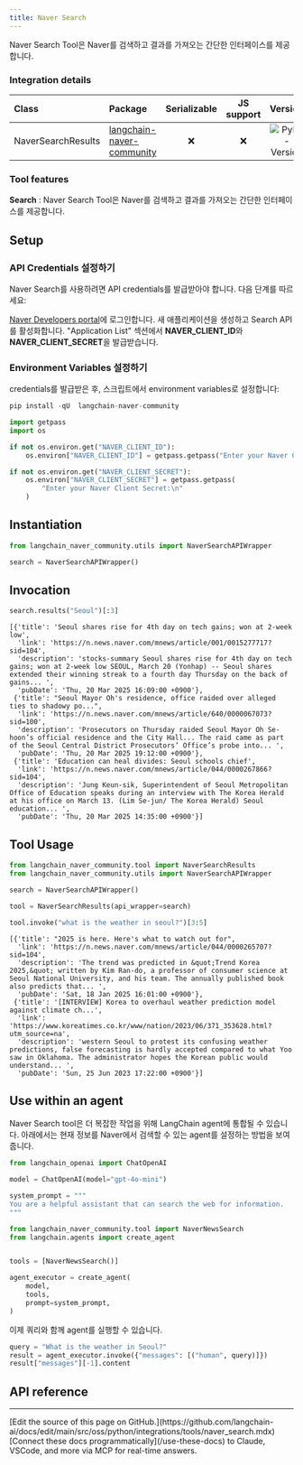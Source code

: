 ```yaml
---
title: Naver Search
---
```


Naver Search Tool은 Naver를 검색하고 결과를 가져오는 간단한 인터페이스를 제공합니다.

### Integration details

| Class | Package | Serializable | JS support |  Version |
| :--- | :--- | :---: | :---: | :---: |
| NaverSearchResults | [langchain-naver-community](https://pypi.org/project/langchain-naver-community/) | ❌ | ❌ |  ![PyPI - Version](https://img.shields.io/pypi/v/langchain-naver-community?style=flat-square&label=%20) |

### Tool features

**Search** : Naver Search Tool은 Naver를 검색하고 결과를 가져오는 간단한 인터페이스를 제공합니다.

## Setup

### API Credentials 설정하기

Naver Search를 사용하려면 API credentials를 발급받아야 합니다. 다음 단계를 따르세요:

[Naver Developers portal](https://developers.naver.com/main/)에 로그인합니다.
새 애플리케이션을 생성하고 Search API를 활성화합니다.
"Application List" 섹션에서 **NAVER_CLIENT_ID**와 **NAVER_CLIENT_SECRET**을 발급받습니다.

### Environment Variables 설정하기

credentials를 발급받은 후, 스크립트에서 environment variables로 설정합니다:

```python
pip install -qU  langchain-naver-community
```

```python
import getpass
import os

if not os.environ.get("NAVER_CLIENT_ID"):
    os.environ["NAVER_CLIENT_ID"] = getpass.getpass("Enter your Naver Client ID:\n")

if not os.environ.get("NAVER_CLIENT_SECRET"):
    os.environ["NAVER_CLIENT_SECRET"] = getpass.getpass(
        "Enter your Naver Client Secret:\n"
    )
```

## Instantiation

```python
from langchain_naver_community.utils import NaverSearchAPIWrapper

search = NaverSearchAPIWrapper()
```

## Invocation

```python
search.results("Seoul")[:3]
```

```output
[{'title': 'Seoul shares rise for 4th day on tech gains; won at 2-week low',
  'link': 'https://n.news.naver.com/mnews/article/001/0015277717?sid=104',
  'description': 'stocks-summary Seoul shares rise for 4th day on tech gains; won at 2-week low SEOUL, March 20 (Yonhap) -- Seoul shares extended their winning streak to a fourth day Thursday on the back of gains... ',
  'pubDate': 'Thu, 20 Mar 2025 16:09:00 +0900'},
 {'title': "Seoul Mayor Oh's residence, office raided over alleged ties to shadowy po...",
  'link': 'https://n.news.naver.com/mnews/article/640/0000067073?sid=100',
  'description': 'Prosecutors on Thursday raided Seoul Mayor Oh Se-hoon’s official residence and the City Hall... The raid came as part of the Seoul Central District Prosecutors’ Office’s probe into... ',
  'pubDate': 'Thu, 20 Mar 2025 19:12:00 +0900'},
 {'title': 'Education can heal divides: Seoul schools chief',
  'link': 'https://n.news.naver.com/mnews/article/044/0000267866?sid=104',
  'description': 'Jung Keun-sik, Superintendent of Seoul Metropolitan Office of Education speaks during an interview with The Korea Herald at his office on March 13. (Lim Se-jun/ The Korea Herald) Seoul education... ',
  'pubDate': 'Thu, 20 Mar 2025 14:35:00 +0900'}]
```

## Tool Usage

```python
from langchain_naver_community.tool import NaverSearchResults
from langchain_naver_community.utils import NaverSearchAPIWrapper

search = NaverSearchAPIWrapper()

tool = NaverSearchResults(api_wrapper=search)

tool.invoke("what is the weather in seoul?")[3:5]
```

```output
[{'title': "2025 is here. Here's what to watch out for",
  'link': 'https://n.news.naver.com/mnews/article/044/0000265707?sid=104',
  'description': 'The trend was predicted in &quot;Trend Korea 2025,&quot; written by Kim Ran-do, a professor of consumer science at Seoul National University, and his team. The annually published book also predicts that... ',
  'pubDate': 'Sat, 18 Jan 2025 16:01:00 +0900'},
 {'title': '[INTERVIEW] Korea to overhaul weather prediction model against climate ch...',
  'link': 'https://www.koreatimes.co.kr/www/nation/2023/06/371_353628.html?utm_source=na',
  'description': 'western Seoul to protest its confusing weather predictions, false forecasting is hardly accepted compared to what Yoo saw in Oklahoma. The administrator hopes the Korean public would understand... ',
  'pubDate': 'Sun, 25 Jun 2023 17:22:00 +0900'}]
```

## Use within an agent

Naver Search tool은 더 복잡한 작업을 위해 LangChain agent에 통합될 수 있습니다. 아래에서는 현재 정보를 Naver에서 검색할 수 있는 agent를 설정하는 방법을 보여줍니다.

```python
from langchain_openai import ChatOpenAI

model = ChatOpenAI(model="gpt-4o-mini")

system_prompt = """
You are a helpful assistant that can search the web for information.
"""
```

```python
from langchain_naver_community.tool import NaverNewsSearch
from langchain.agents import create_agent


tools = [NaverNewsSearch()]

agent_executor = create_agent(
    model,
    tools,
    prompt=system_prompt,
)
```

이제 쿼리와 함께 agent를 실행할 수 있습니다.

```python
query = "What is the weather in Seoul?"
result = agent_executor.invoke({"messages": [("human", query)]})
result["messages"][-1].content
```

## API reference

---

<Callout icon="pen-to-square" iconType="regular">
    [Edit the source of this page on GitHub.](https://github.com/langchain-ai/docs/edit/main/src/oss/python/integrations/tools/naver_search.mdx)
</Callout>
<Tip icon="terminal" iconType="regular">
    [Connect these docs programmatically](/use-these-docs) to Claude, VSCode, and more via MCP for    real-time answers.
</Tip>
